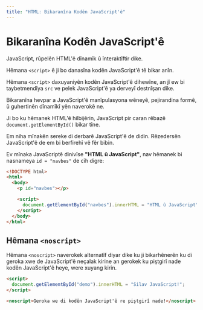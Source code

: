 ```yaml
---
title: "HTML: Bikaranîna Kodên JavaScript'ê"
---
```


# **Bikaranîna Kodên JavaScript'ê**

JavaScript, rûpelên HTML'ê dînamîk û înteraktîftir dike.

Hêmana `<script>` ê ji bo danasîna kodên JavaScript'ê tê bikar anîn.

Hêmana `<script>` daxuyaniyên kodên JavaScript'ê dihewîne, an jî ew bi taybetmendîya `src` ve pelek JavaScript'ê ya derveyî destnîşan dike.

Bikaranîna hevpar a JavaScript'ê manîpulasyona wêneyê, pejirandina formê, û guhertinên dînamîkî yên naverokê ne.

Ji bo ku hêmanek HTML'ê hilbijêrin, JavaScript pir caran rêbazê `document.getElementById()` bikar tîne.

Em niha mînakên sereke di derbarê JavaScript'ê de didin. Rêzedersên JavaScript'ê de em bi berfirehî vê fêr bibin.

Ev mînaka JavaScriptê dinivîse **"HTML û JavaScript"**, nav hêmanek bi nasnameya `id = "navbes"` de cîh digre:

```html copy showLineNumbers
<!DOCTYPE html>
<html>
  <body>
    <p id="navbes"></p>

    <script>
      document.getElementById("navbes").innerHTML = "HTML û JavaScript";
    </script>
  </body>
</html>
```

## **Hêmana `<noscript>`**

Hêmana `<noscript>` naverokek alternatîf diyar dike ku ji bikarhênerên ku di geroka xwe de JavaScript'ê neçalak kirine an gerokek ku piştgirî nade kodên JavaScript'ê heye, were xuyang kirin.

```html copy showLineNumbers
<script>
  document.getElementById("demo").innerHTML = "Silav JavaScript!";
</script>

<noscript>Geroka we di kodên JavaScript'ê re piştgirî nade!</noscript>
```
